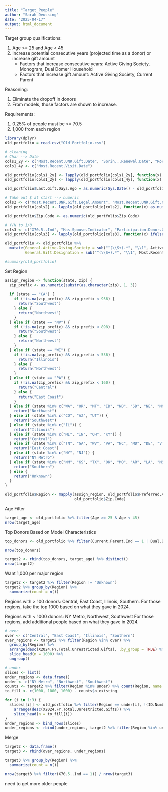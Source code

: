 ```yaml
---
title: "Target_People"
author: "Sarah Deussing"
date: "2025-04-17"
output: html_document
---
```


Target group qualifications:

  1. Age >= 25 and Age < 45
  2. Increase potential consecutive years (projected time as a donor) or increase gift amount
      - Factors that increase consecutive years: Active Giving Society, Monogram, Dual Domer Household
      - Factors that increase gift amount: Active Giving Society, Current Parent

Reasoning:

  1. Eliminate the dropoff in donors
  2. From models, those factors are shown to increase.

Requirements:

  1. 0.25% of people must be >= 70.5 
  2. 1,000 from each region
  
  
```r
library(dplyr)
old_portfolio = read.csv("Old Portfolio.csv")

# cleaning
# Char --> Date
cols1_2y <- c("Most.Recent.UNR.Gift.Date", "Sorin...Renewal.Date", "Rockne...Renewal.Date", "Law...Renewal.Date", "Grad.Bus...Renewal.Date")
cols1_4y <- c("Most.Recent.Visit.Date")

old_portfolio[cols1_2y] <- lapply(old_portfolio[cols1_2y], function(x) as.Date(x, format = "%m/%d/%y"))
old_portfolio[cols1_2y] <- lapply(old_portfolio[cols1_4y], function(x) as.Date(x, format = "%m/%d/%Y"))

old_portfolio$Last.Gift.Days.Ago = as.numeric(Sys.Date() - old_portfolio$Most.Recent.UNR.Gift.Date)

# Take out $ at start --> numeric
cols2 <- c("Most.Recent.UNR.Gift.Legal.Amount", "Most.Recent.UNR.Gift.Credit.Amount", "Capacity.Rating...Rating.Low.Amount.Dim", "Lifetime.Production.Household.Extended.Amount", "Current.Campaign.Production.Household.Extended.Amount", "Sorin...Current.Year..", "Sorin...One.Year.Prior..", "Rockne...Current.Year..", "Rockne...One.Year.Prior..", "Law...Current.Year..", "Law...One.Year.Prior..", "Grad.Bus...Current.Year..", "Grad.Bus...One.Year.Prior..", "X2025.FY.Matching.Gifts", "X2024.FY.Matching.Gifts", "X2025.FY.Total.Unrestricted.Gifts", "X2024.FY.Total.Unrestricted.Gifts", "X2023.FY.Total.Unrestricted.Gifts", "X2022.FY.Total.Unrestricted.Gifts", "X2021.FY.Total.Unrestricted.Gifts")
old_portfolio[cols2] <- lapply(old_portfolio[cols2], function(x) as.numeric(gsub("[$,]", "", x)))

old_portfolio$Zip.Code <- as.numeric(old_portfolio$Zip.Code)

# Y/N to 1/0
cols3 <- c("X70.5..Ind", "Has.Spouse.Indicator", "Participation.Donor.Current.Fiscal.Year", "Current.Parent.Ind", "Monogram...Big.4", "Monogram...Non.Big.4", "Dual.Domer.Household")
old_portfolio[cols3] <- lapply(old_portfolio[cols3], function(x) ifelse(x == "Y", 1, ifelse(x == "N", 0, NA)))

old_portfolio <- old_portfolio %>%
  mutate(General.Active.Giving.Society = sub("^(\\S+).*", "\\1", Active.Giving.Society.Affiliation.List),
         General.Gift.Designation = sub("^(\\S+).*", "\\1", Most.Recent.UNR.Gift.Designation))

#summary(old_portfolio)
```

Set Region
```r
assign_region <- function(state, zip) {
  zip_prefix <- as.numeric(substr(as.character(zip), 1, 3))
  
  if (state == "CA") {
    if (!is.na(zip_prefix) && zip_prefix < 936) {
      return("Southwest")
    } else {
      return("Northwest")
    }
  } else if (state == "NV") {
    if (!is.na(zip_prefix) && zip_prefix < 898) {
      return("Southwest")
    } else {
      return("Northwest")
    }
  } else if (state == "WI") {
    if (!is.na(zip_prefix) && zip_prefix < 536) {
      return("Illinois")
    } else {
      return("Northwest")
    }
  } else if (state == "PA") {
    if (!is.na(zip_prefix) && zip_prefix < 160) {
      return("Central")
    } else {
      return("East Coast")
    }
  } else if (state %in% c("WA", "OR", "MT", "ID", "ND", "SD", "NE", "MN", "IA")) {
    return("Northwest")
  } else if (state %in% c("CO", "AZ", "UT")) {
    return("Southwest")
  } else if (state %in% c("IL")) {
    return("Illinois")
  } else if (state %in% c("MI", "IN", "OH", "KY")) {
    return("Central")
  } else if (state %in% c("TN", "GA", "WV", "VA", "NC", "MD", "DE", "VT", "NH", "MA", "CT", "RI", "ME")) {
    return("East Coast")
  } else if (state %in% c("NY", "NJ")) {
    return("NY Metro")
  } else if (state %in% c("NM", "KS", "TX", "OK", "MO", "AR", "LA", "MS", "AL", "FL")) {
    return("Southern")
  } else {
    return("Unknown")
  }
}

old_portfolio$Region <- mapply(assign_region, old_portfolio$Preferred.Address...State.Code,
                               old_portfolio$Zip.Code)
```


Age Filter
```r
target_age <- old_portfolio %>% filter(Age >= 25 & Age < 45)
nrow(target_age)
```

Top Donors Based on Model Characteristics
```r
top_donors <- old_portfolio %>% filter(Current.Parent.Ind == 1 | Dual.Domer.Household == 1 | Monogram...Big.4 == 1 | Monogram...Non.Big.4 == 1 | Active.Giving.Society.Affiliation.List != "")

nrow(top_donors)
```


```r
target2 <- rbind(top_donors, target_age) %>% distinct()
nrow(target2)
```


Want 1,000 per major region
```r
target2 <- target2 %>% filter(Region != "Unknown")
target2 %>% group_by(Region) %>%
  summarize(count = n())
```

Regions with > 100 donors: Central, East Coast, Illinois, Southern.
For those regions, take the top 1000 based on what they gave in 2024.

Regions with < 1000 donors: NY Metro, Northwest, Southwest
For those regions, add additional people based on what they gave in 2024.

```r
# over
over <- c("Central", "East Coast", "Illinois", "Southern")
over_regions <- target2 %>% filter(Region %in% over) %>%
  group_by(Region) %>%
  arrange(desc(X2024.FY.Total.Unrestricted.Gifts), .by_group = TRUE) %>%
  slice_head(n = 1000) %>%
  ungroup()

# under
slices <- list()
under_regions <- data.frame()
under <- c("NY Metro", "Northwest", "Southwest")
counts <- target2 %>% filter(Region %in% under) %>% count(Region, name = "n_existing")
to_fill <- c(1000, 1000, 1000) - counts$n_existing

for (i in 1:3) {
  slices[[i]] <- old_portfolio %>% filter(Region == under[i], !(ID.Number %in% target2$ID.Number)) %>%
    arrange(desc(X2024.FY.Total.Unrestricted.Gifts)) %>%
    slice_head(n = to_fill[i])
}
under_regions <- bind_rows(slices)
under_regions <- rbind(under_regions, target2 %>% filter(Region %in% under))
```

Merge
```r
target2 <- data.frame()
target3 <- rbind(over_regions, under_regions)

target3 %>% group_by(Region) %>%
  summarize(count = n())
```


```r
nrow(target3 %>% filter(X70.5..Ind == 1)) / nrow(target3)
```

need to get more older people